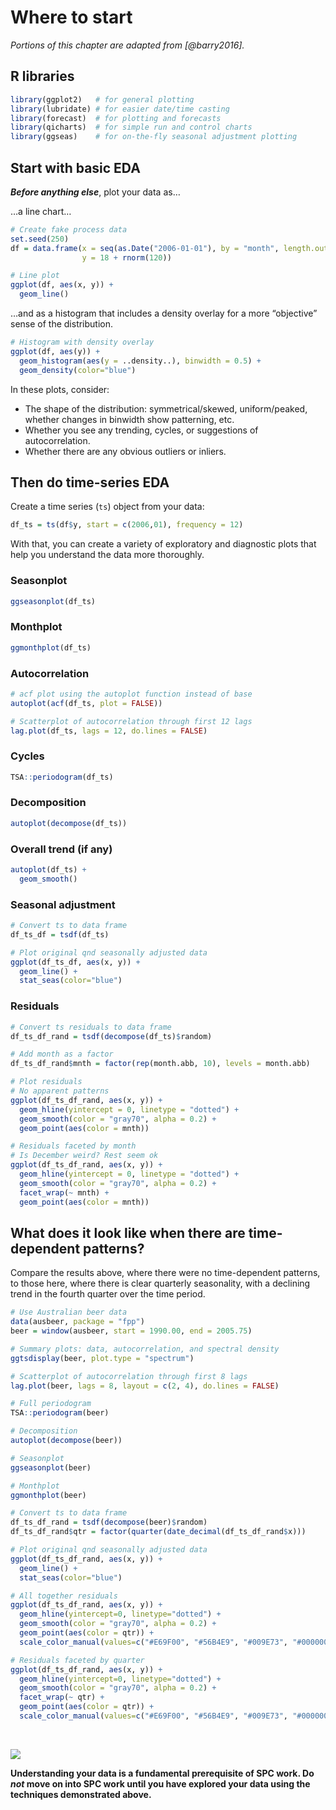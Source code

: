 # Where to start {#where}

*Portions of this chapter are adapted from [@barry2016].*   

## R libraries

```r
library(ggplot2)   # for general plotting
library(lubridate) # for easier date/time casting
library(forecast)  # for plotting and forecasts
library(qicharts)  # for simple run and control charts
library(ggseas)    # for on-the-fly seasonal adjustment plotting
```

## Start with basic EDA

***Before anything else***, plot your data as...  

...a line chart...

```r
# Create fake process data
set.seed(250)
df = data.frame(x = seq(as.Date("2006-01-01"), by = "month", length.out = 120),
                y = 18 + rnorm(120))

# Line plot
ggplot(df, aes(x, y)) + 
  geom_line()
```

...and as a histogram that includes a density overlay for a more "objective" sense of the distribution.

```r
# Histogram with density overlay
ggplot(df, aes(y)) + 
  geom_histogram(aes(y = ..density..), binwidth = 0.5) +
  geom_density(color="blue")
```

In these plots, consider:  

- The shape of the distribution: symmetrical/skewed, uniform/peaked, whether changes in binwidth show patterning, etc.     
- Whether you see any trending, cycles, or suggestions of autocorrelation.     
- Whether there are any obvious outliers or inliers.     


## Then do time-series EDA

Create a time series (`ts`) object from your data:

```r
df_ts = ts(df$y, start = c(2006,01), frequency = 12)
```

With that, you can create a variety of exploratory and diagnostic plots that help you understand the data more thoroughly.  

### Seasonplot
```r
ggseasonplot(df_ts)
```

### Monthplot
```r
ggmonthplot(df_ts)
```

### Autocorrelation
```r
# acf plot using the autoplot function instead of base
autoplot(acf(df_ts, plot = FALSE))
```

```r
# Scatterplot of autocorrelation through first 12 lags
lag.plot(df_ts, lags = 12, do.lines = FALSE)
```

### Cycles
```r
TSA::periodogram(df_ts)
```

### Decomposition
```r
autoplot(decompose(df_ts))
```

### Overall trend (if any)
```r
autoplot(df_ts) + 
  geom_smooth()
```

### Seasonal adjustment
```r
# Convert ts to data frame
df_ts_df = tsdf(df_ts)

# Plot original qnd seasonally adjusted data
ggplot(df_ts_df, aes(x, y)) + 
  geom_line() +
  stat_seas(color="blue")
```

### Residuals 
```r
# Convert ts residuals to data frame
df_ts_df_rand = tsdf(decompose(df_ts)$random)

# Add month as a factor
df_ts_df_rand$mnth = factor(rep(month.abb, 10), levels = month.abb)

# Plot residuals
# No apparent patterns
ggplot(df_ts_df_rand, aes(x, y)) + 
  geom_hline(yintercept = 0, linetype = "dotted") +
  geom_smooth(color = "gray70", alpha = 0.2) +
  geom_point(aes(color = mnth))
```

```r
# Residuals faceted by month
# Is December weird? Rest seem ok
ggplot(df_ts_df_rand, aes(x, y)) + 
  geom_hline(yintercept = 0, linetype = "dotted") +
  geom_smooth(color = "gray70", alpha = 0.2) +
  facet_wrap(~ mnth) +
  geom_point(aes(color = mnth))
```


## What does it look like when there are time-dependent patterns? {#timedep}

Compare the results above, where there were no time-dependent patterns, to those here, where there is clear quarterly seasonality, with a declining trend in the fourth quarter over the time period.   


```r
# Use Australian beer data
data(ausbeer, package = "fpp")
beer = window(ausbeer, start = 1990.00, end = 2005.75)

# Summary plots: data, autocorrelation, and spectral density
ggtsdisplay(beer, plot.type = "spectrum")

# Scatterplot of autocorrelation through first 8 lags
lag.plot(beer, lags = 8, layout = c(2, 4), do.lines = FALSE)

# Full periodogram
TSA::periodogram(beer)

# Decomposition
autoplot(decompose(beer))

# Seasonplot
ggseasonplot(beer)

# Monthplot
ggmonthplot(beer)

# Convert ts to data frame
df_ts_df_rand = tsdf(decompose(beer)$random)
df_ts_df_rand$qtr = factor(quarter(date_decimal(df_ts_df_rand$x)))

# Plot original qnd seasonally adjusted data
ggplot(df_ts_df_rand, aes(x, y)) + 
  geom_line() +
  stat_seas(color="blue")

# All together residuals
ggplot(df_ts_df_rand, aes(x, y)) + 
  geom_hline(yintercept=0, linetype="dotted") +
  geom_smooth(color = "gray70", alpha = 0.2) +
  geom_point(aes(color = qtr)) +
  scale_color_manual(values=c("#E69F00", "#56B4E9", "#009E73", "#000000"))

# Residuals faceted by quarter
ggplot(df_ts_df_rand, aes(x, y)) + 
  geom_hline(yintercept=0, linetype="dotted") +
  geom_smooth(color = "gray70", alpha = 0.2) +
  facet_wrap(~ qtr) +
  geom_point(aes(color = qtr)) +
  scale_color_manual(values=c("#E69F00", "#56B4E9", "#009E73", "#000000"))
```

<br/>

![](images/tipicon.png)  

**Understanding your data is a fundamental prerequisite of SPC work. Do *not* move on into SPC work until you have explored your data using the techniques demonstrated above.**
